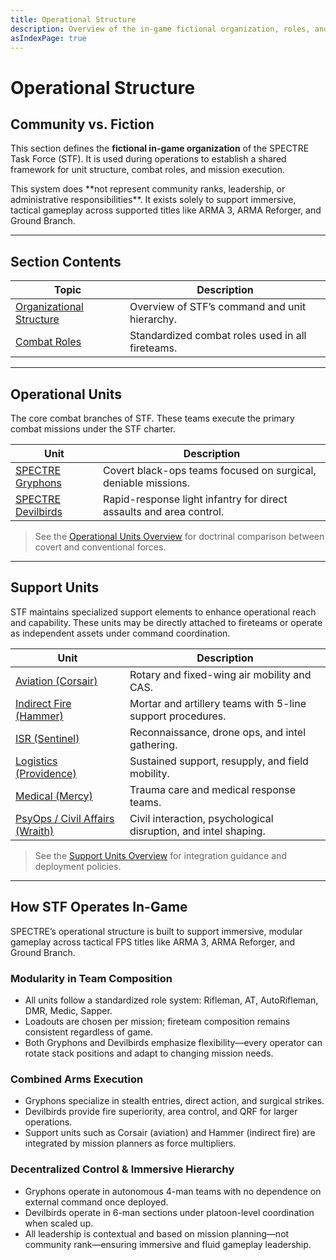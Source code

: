 ```yaml
---
title: Operational Structure
description: Overview of the in-game fictional organization, roles, and deployment logic of the SPECTRE Task Force.
asIndexPage: true
---
```



# Operational Structure

## Community vs. Fiction

This section defines the **fictional in-game organization** of the SPECTRE Task Force (STF). It is used during operations to establish a shared framework for unit structure, combat roles, and mission execution.

<Callout emoji='⚠️' type='warning'>
  This system does **not represent community ranks, leadership, or
  administrative responsibilities**. It exists solely to support immersive,
  tactical gameplay across supported titles like ARMA 3, ARMA Reforger, and
  Ground Branch.
</Callout>

---

## Section Contents

| Topic                                                                           | Description                                      |
| ------------------------------------------------------------------------------- | ------------------------------------------------ |
| [Organizational Structure](/sop/operational-structure/organizational-structure) | Overview of STF’s command and unit hierarchy.    |
| [Combat Roles](/sop/operational-structure/combat-roles)                         | Standardized combat roles used in all fireteams. |

---

## Operational Units

The core combat branches of STF. These teams execute the primary combat missions under the STF charter.

| Unit                                                                          | Description                                                         |
| ----------------------------------------------------------------------------- | ------------------------------------------------------------------- |
| [SPECTRE Gryphons](/sop/operational-structure/operational-units/gryphons)     | Covert black-ops teams focused on surgical, deniable missions.      |
| [SPECTRE Devilbirds](/sop/operational-structure/operational-units/devilbirds) | Rapid-response light infantry for direct assaults and area control. |

> See the [Operational Units Overview](/sop/operational-structure/operational-units/index) for doctrinal comparison between covert and conventional forces.

---

## Support Units

STF maintains specialized support elements to enhance operational reach and capability. These units may be directly attached to fireteams or operate as independent assets under command coordination.

| Unit                                                                               | Description                                                     |
| ---------------------------------------------------------------------------------- | --------------------------------------------------------------- |
| [Aviation (Corsair)](/sop/operational-structure/support-units/aviation)            | Rotary and fixed-wing air mobility and CAS.                     |
| [Indirect Fire (Hammer)](/sop/operational-structure/support-units/indirect-fire)   | Mortar and artillery teams with 5-line support procedures.      |
| [ISR (Sentinel)](/sop/operational-structure/support-units/isr)                     | Reconnaissance, drone ops, and intel gathering.                 |
| [Logistics (Providence)](/sop/operational-structure/support-units/logistics)       | Sustained support, resupply, and field mobility.                |
| [Medical (Mercy)](/sop/operational-structure/support-units/medical)                | Trauma care and medical response teams.                         |
| [PsyOps / Civil Affairs (Wraith)](/sop/operational-structure/support-units/psyops) | Civil interaction, psychological disruption, and intel shaping. |

> See the [Support Units Overview](/sop/operational-structure/support-units/index) for integration guidance and deployment policies.

---

## How STF Operates In-Game

SPECTRE’s operational structure is built to support immersive, modular gameplay across tactical FPS titles like ARMA 3, ARMA Reforger, and Ground Branch.

### Modularity in Team Composition

- All units follow a standardized role system: Rifleman, AT, AutoRifleman, DMR, Medic, Sapper.
- Loadouts are chosen per mission; fireteam composition remains consistent regardless of game.
- Both Gryphons and Devilbirds emphasize flexibility—every operator can rotate stack positions and adapt to changing mission needs.

### Combined Arms Execution

- Gryphons specialize in stealth entries, direct action, and surgical strikes.
- Devilbirds provide fire superiority, area control, and QRF for larger operations.
- Support units such as Corsair (aviation) and Hammer (indirect fire) are integrated by mission planners as force multipliers.

### Decentralized Control & Immersive Hierarchy

- Gryphons operate in autonomous 4-man teams with no dependence on external command once deployed.
- Devilbirds operate in 6-man sections under platoon-level coordination when scaled up.
- All leadership is contextual and based on mission planning—not community rank—ensuring immersive and fluid gameplay leadership.
